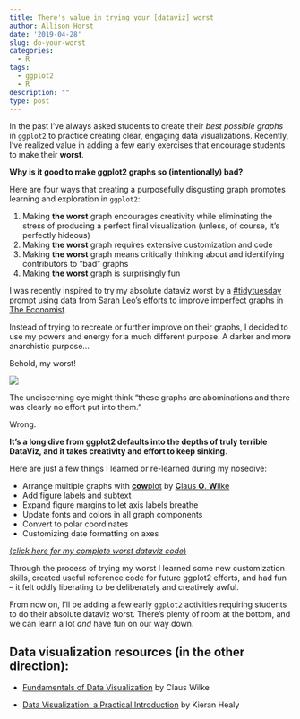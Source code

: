 ```yaml
---
title: There's value in trying your [dataviz] worst
author: Allison Horst
date: '2019-04-28'
slug: do-your-worst
categories:
  - R
tags:
  - ggplot2
  - R
description: ""
type: post
---
```


In the past I've always asked students to create their *best possible graphs* in `ggplot2` to practice creating clear, engaging data visualizations. Recently, I've realized value in adding a few early exercises that encourage students to make their **worst**.

**Why is it good to make ggplot2 graphs so (intentionally) bad?**

Here are four ways that creating a purposefully disgusting graph promotes learning and exploration in `ggplot2`: 

1. Making **the worst** graph encourages creativity while eliminating the stress of producing a perfect final visualization (unless, of course, it's perfectly hideous)
2. Making **the worst** graph requires extensive customization and code
3. Making **the worst** graph means critically thinking about and identifying contributors to "bad" graphs
4. Making **the worst** graph is surprisingly fun

I was recently inspired to try my absolute dataviz worst by a [#tidytuesday](https://github.com/rfordatascience/tidytuesday) prompt using data from [Sarah Leo's efforts to improve imperfect graphs in The Economist](https://medium.economist.com/mistakes-weve-drawn-a-few-8cdd8a42d368). 

Instead of trying to recreate or further improve on their graphs, I decided to use my powers and energy for a much different purpose. A darker and more anarchistic purpose... 

Behold, my worst!

![](featured_cowplot_test.png)

The undiscerning eye might think "these graphs are abominations and there was clearly no effort put into them." 

Wrong.

**It's a long dive from ggplot2 defaults into the depths of truly terrible DataViz, and it takes creativity and effort to keep sinking**. 

Here are just a few things I learned or re-learned during my nosedive:

- Arrange multiple graphs with [**cow**plot](https://cran.r-project.org/web/packages/cowplot/vignettes/introduction.html) by [**C**laus **O**. **W**ilke](https://github.com/clauswilke)
- Add figure labels and subtext
- Expand figure margins to let axis labels breathe
- Update fonts and colors in all graph components
- Convert to polar coordinates
- Customizing date formatting on axes

[(*click here for my complete worst dataviz code*)](https://github.com/allisonhorst/allison-tidy-tuesdays/tree/master/2019-%2004-16)

Through the process of trying my worst I learned some new customization skills, created useful reference code for future ggplot2 efforts, and had fun -- it felt oddly liberating to be deliberately and creatively awful. 

From now on, I'll be adding a few early `ggplot2` activities requiring students to do their absolute dataviz worst. There's plenty of room at the bottom, and we can learn a lot *and* have fun on our way down. 

## Data visualization resources (in the other direction):

- [Fundamentals of Data Visualization](https://serialmentor.com/dataviz/) by Claus Wilke

- [Data Visualization: a Practical Introduction](https://kieranhealy.org/publications/dataviz/) by Kieran Healy



